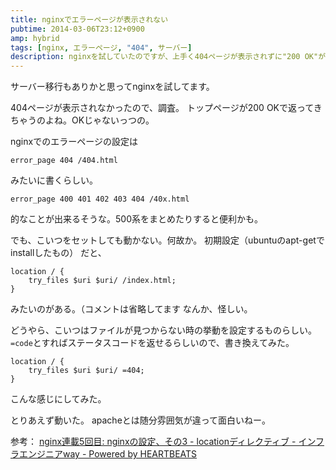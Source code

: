 ```yaml
---
title: nginxでエラーページが表示されない
pubtime: 2014-03-06T23:12+0900
amp: hybrid
tags: [nginx, エラーページ, "404", サーバー]
description: nginxを試していたのですが、上手く404ページが表示されずに"200 OK"が返ってきてしまっていました。この問題への対処方法です。
---
```


サーバー移行もありかと思ってnginxを試してます。

404ページが表示されなかったので、調査。
トップページが200 OKで返ってきちゃうのよね。OKじゃないっつの。

nginxでのエラーページの設定は
``` nginx
error_page 404 /404.html
```
みたいに書くらしい。

``` nginx
error_page 400 401 402 403 404 /40x.html
```
的なことが出来るそうな。500系をまとめたりすると便利かも。

でも、こいつをセットしても動かない。何故か。
初期設定（ubuntuのapt-getでinstallしたもの） だと、
``` nginx
location / {
    try_files $uri $uri/ /index.html;
}
```
みたいのがある。（コメントは省略してます
なんか、怪しい。

どうやら、こいつはファイルが見つからない時の挙動を設定するものらしい。
`=code`とすればステータスコードを返せるらしいので、書き換えてみた。

``` nginx
location / {
    try_files $uri $uri/ =404;
}
```
こんな感じにしてみた。

とりあえず動いた。
apacheとは随分雰囲気が違って面白いねー。


参考： [nginx連載5回目: nginxの設定、その3 - locationディレクティブ - インフラエンジニアway - Powered by HEARTBEATS](http://heartbeats.jp/hbblog/2012/04/nginx05.html)
